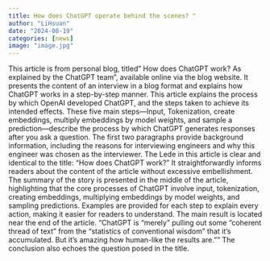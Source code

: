 ```yaml
---
title: How does ChatGPT operate behind the scenes? "
author: "LiHsuan"
date: "2024-08-19"
categories: [news]
image: "image.jpg"
---
```

This article is from personal blog, titled” How does ChatGPT work? As explained by the ChatGPT team”, available online via the blog website.
It presents the content of an interview in a blog format and explains how ChatGPT works in a step-by-step manner.
This article explains the process by which OpenAI developed ChatGPT, and the steps taken to achieve its intended effects. These five main steps—Input, Tokenization, create embeddings, multiply embeddings by model weights, and sample a prediction—describe the process by which ChatGPT generates responses after you ask a question.
The first two paragraphs provide background information, including the reasons for interviewing engineers and why this engineer was chosen as the interviewer.
The Lede in this article is clear and identical to the title: "How does ChatGPT work?" It straightforwardly informs readers about the content of the article without excessive embellishment.
The summary of the story is presented in the middle of the article, highlighting that the core processes of ChatGPT involve input, tokenization, creating embeddings, multiplying embeddings by model weights, and sampling predictions. Examples are provided for each step to explain every action, making it easier for readers to understand.
The main result is located near the end of the article.
“ChatGPT is “merely” pulling out some “coherent thread of text” from the “statistics of conventional wisdom” that it’s accumulated. But it’s amazing how human-like the results are.””
The conclusion also echoes the question posed in the title.
